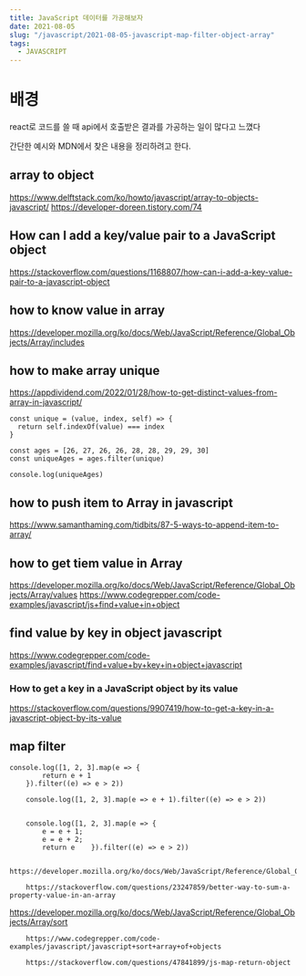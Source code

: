 ```yaml
---
title: JavaScript 데이터를 가공해보자
date: 2021-08-05
slug: "/javascript/2021-08-05-javascript-map-filter-object-array"
tags:
  - JAVASCRIPT
---
```



# 배경

react로 코드를 쓸 때
api에서 호출받은 결과를 가공하는 일이 많다고 느꼈다

간단한 예시와 MDN에서 찾은 내용을 정리하려고 한다.

## array to object
https://www.delftstack.com/ko/howto/javascript/array-to-objects-javascript/
https://developer-doreen.tistory.com/74

## How can I add a key/value pair to a JavaScript object
https://stackoverflow.com/questions/1168807/how-can-i-add-a-key-value-pair-to-a-javascript-object


## how to know value in array
https://developer.mozilla.org/ko/docs/Web/JavaScript/Reference/Global_Objects/Array/includes


## how to make array unique
https://appdividend.com/2022/01/28/how-to-get-distinct-values-from-array-in-javascript/
```
const unique = (value, index, self) => {
  return self.indexOf(value) === index
}

const ages = [26, 27, 26, 26, 28, 28, 29, 29, 30]
const uniqueAges = ages.filter(unique)

console.log(uniqueAges)
```

## how to push item to Array in javascript
https://www.samanthaming.com/tidbits/87-5-ways-to-append-item-to-array/

##  how to get tiem value in Array
https://developer.mozilla.org/ko/docs/Web/JavaScript/Reference/Global_Objects/Array/values
https://www.codegrepper.com/code-examples/javascript/js+find+value+in+object
##  find value by key in object javascript
https://www.codegrepper.com/code-examples/javascript/find+value+by+key+in+object+javascript

### How to get a key in a JavaScript object by its value
https://stackoverflow.com/questions/9907419/how-to-get-a-key-in-a-javascript-object-by-its-value

## map filter
```
console.log([1, 2, 3].map(e => {
        return e + 1
    }).filter((e) => e > 2))

    console.log([1, 2, 3].map(e => e + 1).filter((e) => e > 2))


    console.log([1, 2, 3].map(e => {
        e = e + 1;
        e = e + 2;
        return e    }).filter((e) => e > 2))

```
        https://developer.mozilla.org/ko/docs/Web/JavaScript/Reference/Global_Objects/Array/Reduce

        https://stackoverflow.com/questions/23247859/better-way-to-sum-a-property-value-in-an-array

https://developer.mozilla.org/ko/docs/Web/JavaScript/Reference/Global_Objects/Array/sort

        https://www.codegrepper.com/code-examples/javascript/javascript+sort+array+of+objects

        https://stackoverflow.com/questions/47841899/js-map-return-object

      
